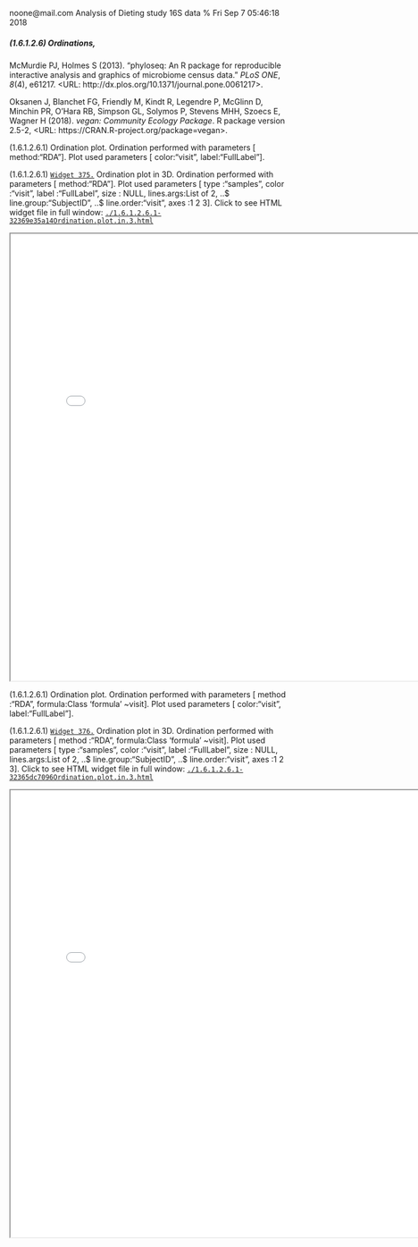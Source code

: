 noone@mail.com
Analysis of Dieting study 16S data
% Fri Sep  7 05:46:18 2018



##### \(1.6.1.2.6\) Ordinations, 



McMurdie PJ, Holmes S (2013). “phyloseq: An R package for reproducible interactive analysis and graphics of microbiome census data.” _PLoS
ONE_, *8*(4), e61217. <URL: http://dx.plos.org/10.1371/journal.pone.0061217>.


Oksanen J, Blanchet FG, Friendly M, Kindt R, Legendre P, McGlinn D, Minchin PR, O'Hara RB, Simpson GL, Solymos P, Stevens MHH, Szoecs E, Wagner
H (2018). _vegan: Community Ecology Package_. R package version 2.5-2, <URL: https://CRAN.R-project.org/package=vegan>.





\(1.6.1.2.6.1\)  Ordination plot. Ordination performed with parameters [ method:"RDA"]. 
               Plot used parameters [ color:"visit", label:"FullLabel"].





\(1.6.1.2.6.1\) <a name="widget.375"></a>[`Widget 375.`](#widget.375) Ordination plot in 3D. Ordination performed with parameters [ method:"RDA"]. 
               Plot used parameters [ type      :"samples", color     :"visit", label     :"FullLabel", size      : NULL, lines.args:List of 2,  ..$ line.group:"SubjectID",  ..$ line.order:"visit", axes      :1 2 3]. Click to see HTML widget file in full window: [`./1.6.1.2.6.1-32369e35a14Ordination.plot.in.3.html`](./1.6.1.2.6.1-32369e35a14Ordination.plot.in.3.html)



<iframe src="./1.6.1.2.6.1-32369e35a14Ordination.plot.in.3.html" width="800" height="800"> </iframe>




\(1.6.1.2.6.1\)  Ordination plot. Ordination performed with parameters [ method :"RDA", formula:Class 'formula' ~visit]. 
               Plot used parameters [ color:"visit", label:"FullLabel"].





\(1.6.1.2.6.1\) <a name="widget.376"></a>[`Widget 376.`](#widget.376) Ordination plot in 3D. Ordination performed with parameters [ method :"RDA", formula:Class 'formula' ~visit]. 
               Plot used parameters [ type      :"samples", color     :"visit", label     :"FullLabel", size      : NULL, lines.args:List of 2,  ..$ line.group:"SubjectID",  ..$ line.order:"visit", axes      :1 2 3]. Click to see HTML widget file in full window: [`./1.6.1.2.6.1-32365dc7096Ordination.plot.in.3.html`](./1.6.1.2.6.1-32365dc7096Ordination.plot.in.3.html)



<iframe src="./1.6.1.2.6.1-32365dc7096Ordination.plot.in.3.html" width="800" height="800"> </iframe>